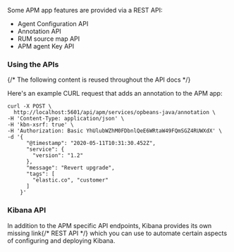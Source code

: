 


<div id="apm-api"></div>

Some APM app features are provided via a REST API:

* <DocLink id="serverlessObservabilityApmKibanaApi">Agent Configuration API</DocLink>
* <DocLink id="serverlessObservabilityApmKibanaApi">Annotation API</DocLink>
* <DocLink id="serverlessObservabilityApmKibanaApi">RUM source map API</DocLink>
* <DocLink id="serverlessObservabilityApmKibanaApi">APM agent Key API</DocLink>

<div id="apm-api-example"></div>

### Using the APIs

{/* The following content is reused throughout the API docs */}
<Snippet1 />

Here's an example CURL request that adds an annotation to the APM app:

```curl
curl -X POST \
  http://localhost:5601/api/apm/services/opbeans-java/annotation \
-H 'Content-Type: application/json' \
-H 'kbn-xsrf: true' \
-H 'Authorization: Basic YhUlubWZhM0FDbnlQeE6WRtaW49FQmSGZ4RUWXdX' \
-d '{
      "@timestamp": "2020-05-11T10:31:30.452Z",
      "service": {
        "version": "1.2"
      },
      "message": "Revert upgrade",
      "tags": [
        "elastic.co", "customer"
      ]
    }'
```

<div id="kibana-api"></div>

### Kibana API

In addition to the APM specific API endpoints, Kibana provides its own <DocBadge><DocIcon size="s" type="unlink" title="missing link"/> missing link</DocBadge>{/*  <DocLink id="enKibanaApi">REST API</DocLink> */}
which you can use to automate certain aspects of configuring and deploying Kibana.

